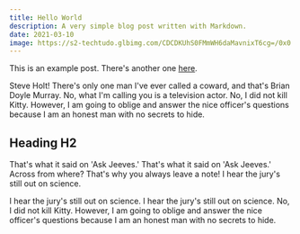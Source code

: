 ```yaml
---
title: Hello World
description: A very simple blog post written with Markdown.
date: 2021-03-10
image: https://s2-techtudo.glbimg.com/CDCDKUhS0FMmWH6daMavnixT6cg=/0x0:1024x609/984x0/smart/filters:strip_icc()/i.s3.glbimg.com/v1/AUTH_08fbf48bc0524877943fe86e43087e7a/internal_photos/bs/2022/c/u/15eppqSmeTdHkoAKM0Uw/dall-e-2.jpg
---
```


This is an example post. There's another one [here](/posts/example-post).

Steve Holt! There's only one man I've ever called a coward, and that's Brian Doyle Murray. No, what I'm calling you is a television actor. No, I did not kill Kitty. However, I am going to oblige and answer the nice officer's questions because I am an honest man with no secrets to hide.

## Heading H2

That's what it said on 'Ask Jeeves.' That's what it said on 'Ask Jeeves.' Across from where? That's why you always leave a note! I hear the jury's still out on science.

I hear the jury's still out on science. I hear the jury's still out on science. No, I did not kill Kitty. However, I am going to oblige and answer the nice officer's questions because I am an honest man with no secrets to hide.
